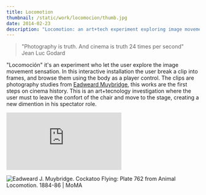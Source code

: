```yaml
---
title: Locomotion
thumbnail: /static/work/locomocion/thumb.jpg
date: 2014-02-23
description: "Locomotion: an art+tech experiment exploring image movement sensation, users break clips into frames, guided by body movements."
---
```


> "Photography is truth. And cinema is truth 24 times per second" <br />
> Jean Luc Godard


"Locomoción" it's an experiment who let the user explore the image movement sensation. In this interactive installation the user break a clip into frames, and browse them using the body as a player control. The clips are photography studies from [Eadweard Muybridge](https://www.eadweardmuybridge.co.uk/), this works are the first steps on cinema history.
This is an art+tecnology investigation where the user must to leave the confort of the chair and move to the stage, creating a new dimention in his spectator role.

<iframe
  src="https://player.vimeo.com/video/107092350?h=8ca1f023ae&title=0&byline=0&portrait=0"
  className="aspect-video w-full"
  frameborder="0"
  allow="autoplay; fullscreen; picture-in-picture"
  allowfullscreen
></iframe>
<script src="https://player.vimeo.com/api/player.js"></script>

![Eadweard J. Muybridge. Cockatoo Flying: Plate 762 from Animal Locomotion. 1884-86 | MoMA](/static/work/locomocion/muybridge.jpg)
